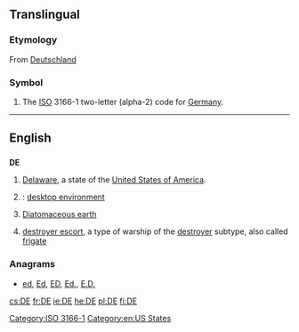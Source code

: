 {{also|Appendix:Variations of "de"}}
==Translingual==
===Etymology===
From [[Deutschland]]
===Symbol===
{{head|mul|symbol}}
# The [[ISO]] 3166-1 two-letter (alpha-2) code for [[Germany]].

[[Category:ISO 3166-1]]
----

==English==

==={{abbreviation}}===
'''DE'''

# [[Delaware]], a state of the [[United States of America]].
# {{computing}}: [[desktop environment]]
# [[w:Diatomaceous earth|Diatomaceous earth]]
# {{US|navy}} [[destroyer escort]], a type of warship of the [[destroyer]] subtype, also called [[frigate]]

===Anagrams===
* [[ed#English|ed]], [[Ed#English|Ed]], [[ED#English|ED]], [[Ed.#English|Ed.]], [[E.D.#English|E.D.]]
[[Category:en:US States]]

[[cs:DE]]
[[fr:DE]]
[[ie:DE]]
[[he:DE]]
[[pl:DE]]
[[fi:DE]]
